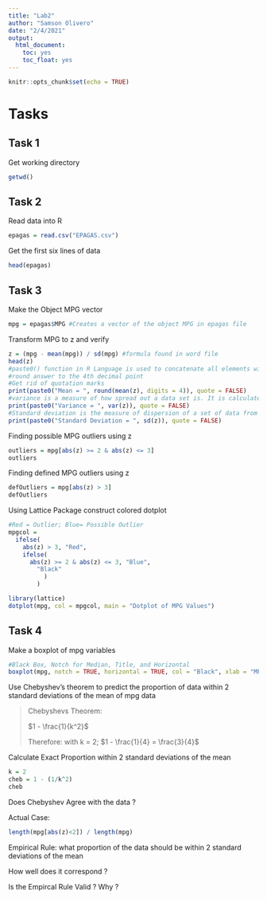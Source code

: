 ```yaml
---
title: "Lab2"
author: "Samson Olivero"
date: "2/4/2021"
output: 
  html_document:
    toc: yes
    toc_float: yes
---
```


```r
knitr::opts_chunk$set(echo = TRUE)
```

# Tasks

## Task 1

Get working directory

```r
getwd()
```

## Task 2

Read data into R

```r
epagas = read.csv("EPAGAS.csv")
```

Get the first six lines of data

```r
head(epagas)
```

## Task 3

Make the Object MPG vector 

```r
mpg = epagas$MPG #Creates a vector of the object MPG in epagas file
```

Transform MPG to z and verify

```r
z = (mpg - mean(mpg)) / sd(mpg) #formula found in word file 
head(z)
#paste0() function in R Language is used to concatenate all elements without separator.
#round answer to the 4th decimal point
#Get rid of quotation marks
print(paste0("Mean = ", round(mean(z), digits = 4)), quote = FALSE)
#variance is a measure of how spread out a data set is. It is calculated as the average squared deviation of each number from the mean of a data set
print(paste0("Variance = ", var(z)), quote = FALSE)
#Standard deviation is the measure of dispersion of a set of data from its mean. It measures the    absolute variability of a distribution
print(paste0("Standard Deviation = ", sd(z)), quote = FALSE)
```


Finding possible MPG outliers using z

```r
outliers = mpg[abs(z) >= 2 & abs(z) <= 3]
outliers
```


Finding defined MPG outliers using z

```r
defOutliers = mpg[abs(z) > 3]
defOutliers
```


Using Lattice Package construct colored dotplot

```r
#Red = Outlier; Blue= Possible Outlier
mpgcol = 
  ifelse(
    abs(z) > 3, "Red",
    ifelse(
      abs(z) >= 2 & abs(z) <= 3, "Blue",
        "Black"
          )
        )

library(lattice)
dotplot(mpg, col = mpgcol, main = "Dotplot of MPG Values")
```


## Task 4

Make a boxplot of mpg variables

```r
#Black Box, Notch for Median, Title, and Horizontal
boxplot(mpg, notch = TRUE, horizontal = TRUE, col = "Black", xlab = "MPG", main = "Boxplot of MPG")
```


Use Chebyshev's theorem to predict the proportion of data within 2 standard deviations of the mean of mpg data

>Chebyshevs Theorem:
>
>$1 - \frac{1}{k^2}$
>
>Therefore: with k = 2; $1 - \frac{1}{4} = \frac{3}{4}$

Calculate Exact Proportion within 2 standard deviations of the mean

```r
k = 2
cheb = 1 - (1/k^2)
cheb
```



Does Chebyshev Agree with the data ?

Actual Case:
```r
length(mpg[abs(z)<2]) / length(mpg)
```


Empirical Rule: what proportion of the data should be within 2 standard deviations of the mean

How well does it correspond ?

Is the Empircal Rule Valid ? Why ?



